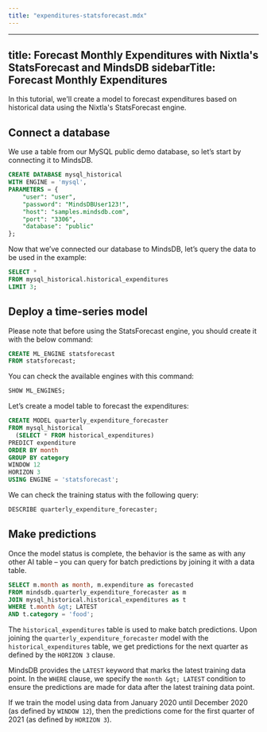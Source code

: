 ```yaml
---
title: "expenditures-statsforecast.mdx"
---
```


---
title: Forecast Monthly Expenditures with Nixtla's StatsForecast and MindsDB
sidebarTitle: Forecast Monthly Expenditures
---

In this tutorial, we'll create a model to forecast expenditures based on historical data using the Nixtla's StatsForecast engine.

## Connect a database

We use a table from our MySQL public demo database, so let’s start by connecting it to MindsDB.

```sql
CREATE DATABASE mysql_historical
WITH ENGINE = 'mysql',
PARAMETERS = {
    "user": "user",
    "password": "MindsDBUser123!",
    "host": "samples.mindsdb.com",
    "port": "3306",
    "database": "public"
};
```

Now that we’ve connected our database to MindsDB, let’s query the data to be used in the example:

```sql
SELECT *
FROM mysql_historical.historical_expenditures
LIMIT 3;
```

## Deploy a time-series model

Please note that before using the StatsForecast engine, you should create it with the below command:

```sql
CREATE ML_ENGINE statsforecast
FROM statsforecast;
```

You can check the available engines with this command:

```sql
SHOW ML_ENGINES;
```

Let’s create a model table to forecast the expenditures:

```sql
CREATE MODEL quarterly_expenditure_forecaster
FROM mysql_historical
  (SELECT * FROM historical_expenditures)
PREDICT expenditure
ORDER BY month
GROUP BY category
WINDOW 12
HORIZON 3
USING ENGINE = 'statsforecast';
```

We can check the training status with the following query:

```sql
DESCRIBE quarterly_expenditure_forecaster;
```

## Make predictions

Once the model status is complete, the behavior is the same as with any other AI table – you can query for batch predictions by joining it with a data table.

```sql
SELECT m.month as month, m.expenditure as forecasted
FROM mindsdb.quarterly_expenditure_forecaster as m
JOIN mysql_historical.historical_expenditures as t
WHERE t.month &gt; LATEST
AND t.category = 'food';
```

The `historical_expenditures` table is used to make batch predictions. Upon joining the `quarterly_expenditure_forecaster` model with the `historical_expenditures` table, we get predictions for the next quarter as defined by the `HORIZON 3` clause.

MindsDB provides the `LATEST` keyword that marks the latest training data point. In the `WHERE` clause, we specify the `month &gt; LATEST` condition to ensure the predictions are made for data after the latest training data point.

If we train the model using data from January 2020 until December 2020 (as defined by `WINDOW 12`), then the predictions come for the first quarter of 2021 (as defined by `HORIZON 3`).
